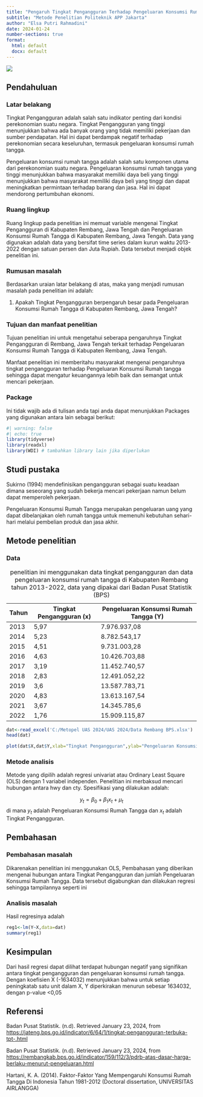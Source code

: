 ---
title: "Pengaruh Tingkat Pengangguran Terhadap Pengeluaran Konsumsi Rumah Tangga di Kabupaten Rembang, Jawa Tengah Tahun 2013-2022 "
subtitle: "Metode Penelitian Politeknik APP Jakarta"
author: "Elsa Putri Rahmadini"
date: 2024-01-24
number-sections: true
format:
  html: default
  docx: default
---

![](poltekapp.jpg)

## Pendahuluan

### Latar belakang

Tingkat Pengangguran adalah salah satu indikator penting dari kondisi perekonomian suatu negara. Tingkat Pengangguran yang tinggi menunjukkan bahwa ada banyak orang yang tidak memiliki pekerjaan dan sumber pendapatan. Hal ini dapat berdampak negatif terhadap perekonomian secara keseluruhan, termasuk pengeluaran konsumsi rumah tangga.

Pengeluaran konsumsi rumah tangga adalah salah satu komponen utama dari perekonomian suatu negara. Pengeluaran konsumsi rumah tangga yang tinggi menunjukkan bahwa masyarakat memiliki daya beli yang tinggi menunjukkan bahwa masyarakat memiliki daya beli yang tinggi dan dapat meningkatkan permintaan terhadap barang dan jasa. Hal ini dapat mendorong pertumbuhan ekonomi.

### Ruang lingkup

Ruang lingkup pada penelitian ini memuat variable mengenai Tingkat Pengangguran di Kabupaten Rembang, Jawa Tengah dan Pengeluaran Konsumsi Rumah Tangga di Kabupaten Rembang, Jawa Tengah. Data yang digunakan adalah data yang bersifat time series dalam kurun waktu 2013-2022 dengan satuan persen dan Juta Rupiah. Data tersebut menjadi objek penelitian ini.

### Rumusan masalah

Berdasarkan uraian latar belakang di atas, maka yang menjadi rumusan masalah pada penelitian ini adalah:

1.  Apakah Tingkat Pengangguran berpengaruh besar pada Pengeluaran Konsumsi Rumah Tangga di Kabupaten Rembang, Jawa Tengah?

### Tujuan dan manfaat penelitian

Tujuan penelitian ini untuk mengetahui seberapa pengaruhnya Tingkat Pengangguran di Rembang, Jawa Tengah terkait terhadap Pengeluaran Konsumsi Rumah Tangga di Kabupaten Rembang, Jawa Tengah.

Manfaat penelitian ini memberitahu masyarakat mengenai pengaruhnya tingkat pengangguran terhadap Pengeluaran Konsumsi Rumah tangga sehingga dapat mengatur keuangannya lebih baik dan semangat untuk mencari pekerjaan.

### Package

Ini tidak wajib ada di tulisan anda tapi anda dapat menunjukkan Packages yang digunakan antara lain sebagai berikut:

```{r}
#| warning: false
#| echo: true
library(tidyverse)
library(readxl)
library(WDI) # tambahkan library lain jika diperlukan
```

## Studi pustaka

Sukirno (1994) mendefinisikan pengangguran sebagai suatu keadaan dimana seseorang yang sudah bekerja mencari pekerjaan namun belum dapat memperoleh pekerjaan.

Pengeluaran Konsumsi Rumah Tangga merupakan pengeluaran uang yang dapat dibelanjakan oleh rumah tangga untuk memenuhi kebutuhan sehari-hari melalui pembelian produk dan jasa akhir.

## Metode penelitian

### Data

| Tahun | Tingkat Pengangguran (x) | Pengeluaran Konsumsi Rumah Tangga (Y) |
|-------|--------------------------|---------------------------------------|
| 2013  | 5,97                     | 7.976.937,08                          |
| 2014  | 5,23                     | 8.782.543,17                          |
| 2015  | 4,51                     | 9.731.003,28                          |
| 2016  | 4,63                     | 10.426.703,88                         |
| 2017  | 3,19                     | 11.452.740,57                         |
| 2018  | 2,83                     | 12.491.052,22                         |
| 2019  | 3,6                      | 13.587.783,71                         |
| 2020  | 4,83                     | 13.613.167,54                         |
| 2021  | 3,67                     | 14.345.785,6                          |
| 2022  | 1,76                     | 15.909.115,87                         |

: penelitian ini menggunakan data tingkat pengangguran dan data pengeluaran konsumsi rumah tangga di Kabupaten Rembang tahun 2013-2022, data yang dipakai dari Badan Pusat Statistik (BPS)

```{r}
dat<-read_excel('C:/Metopel UAS 2024/UAS 2024/Data Rembang BPS.xlsx')
head(dat)
```

```{r}
plot(dat$X,dat$Y,xlab="Tingkat Pengangguran",ylab="Pengeluaran Konsumsi Rumah Tangga")
```

### Metode analisis

Metode yang dipilih adalah regresi univariat atau Ordinary Least Square (OLS) dengan 1 variabel independen. Penelitian ini merbaksud mencari hubungan antara hwy dan cty. Spesifikasi yang dilakukan adalah:

$$
y_{t}=\beta_0 + \beta_1 x_t+\mu_t
$$ di mana $y_t$ adalah Pengeluaran Konsumsi Rumah Tangga dan $x_t$ adalah Tingkat Pengangguran.

## Pembahasan

### Pembahasan masalah

Dikarenakan penelitian ini menggunakan OLS, Pembahasan yang diberikan mengenai hubungan antara Tingkat Pengangguran dan jumlah Pengeluaran Konsumsi Rumah Tangga. Data tersebut digabungkan dan dilakukan regresi sehingga tampilannya seperti ini

### Analisis masalah

Hasil regresinya adalah

```{r}
reg1<-lm(Y~X,data=dat)
summary(reg1) 
```

## Kesimpulan

Dari hasil regresi dapat dilihat terdapat hubungan negatif yang signifikan antara tingkat pengangguran dan pengeluaran konsumsi rumah tangga. Dengan koefisien X (-1634032) menunjukkan bahwa untuk setiap peningkatab satu unit dalam X, Y diperkirakan menurun sebesar 1634032, dengan p-value \<0,05

## Referensi

Badan Pusat Statistik. (n.d). Retrieved January 23, 2024, from <https://jateng.bps.go.id/indicator/6/64/1/tingkat-pengangguran-terbuka-tpt-.html>

Badan Pusat Statistik. (n.d). Retrieved January 23, 2024, from <https://rembangkab.bps.go.id/indicator/159/112/3/pdrb-atas-dasar-harga-berlaku-menurut-pengeluaran.html>

Hartani, K. A. (2014). Faktor-Faktor Yang Mempengaruhi Konsumsi Rumah Tangga Di Indonesia Tahun 1981-2012 (Doctoral dissertation, UNIVERSITAS AIRLANGGA)
